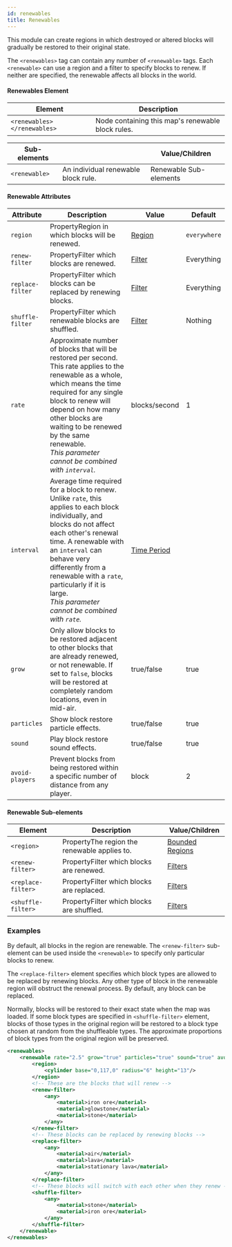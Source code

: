 ```yaml
---
id: renewables
title: Renewables
---
```


This module can create regions in which destroyed or altered blocks will gradually be restored to their original state.

The `<renewables>` tag can contain any number of `<renewable>` tags. 
Each `<renewable>` can use a region and a filter to specify blocks to renew. 
If neither are specified, the renewable affects all blocks in the world.

#### Renewables Element

| Element | Description |
|---|---|
| `<renewables> </renewables>` | Node containing this map's renewable block rules. |

| Sub-elements || Value/Children |
|---|---|---|
| `<renewable>` | An individual renewable block rule. | <span className="badge badge--secondary">Renewable Sub-elements</span> |

#### Renewable Attributes

| Attribute | Description | Value | Default |
|---|---|---|---|
| `region` | <span className="badge badge--secondary" title="Can be either this attribute or a sub-element.">Property</span>Region in which blocks will be renewed. | [Region](/docs/modules/mechanics/regions) | `everywhere` |
| `renew-filter` | <span className="badge badge--secondary" title="Can be either this attribute or a sub-element.">Property</span>Filter which blocks are renewed. | [Filter](/docs/modules/mechanics/filters) | Everything |
| `replace-filter` | <span className="badge badge--secondary" title="Can be either this attribute or a sub-element.">Property</span>Filter which blocks can be replaced by renewing blocks. | [Filter](/docs/modules/mechanics/filters) | Everything |
| `shuffle-filter` | <span className="badge badge--secondary" title="Can be either this attribute or a sub-element.">Property</span>Filter which renewable blocks are shuffled. | [Filter](/docs/modules/mechanics/filters) | Nothing |
| `rate` | Approximate number of blocks that will be restored per second. This rate applies to the renewable as a whole, which means the time required for any single block to renew will depend on how many other blocks are waiting to be renewed by the same renewable.<br />*This parameter cannot be combined with `interval`.* | <span className="badge badge--primary">blocks/second</span> | 1 |
| `interval` | Average time required for a block to renew. Unlike `rate`, this applies to each block individually, and blocks do not affect each other's renewal time. A renewable with an `interval` can behave very differently from a renewable with a `rate`, particularly if it is large.<br />*This parameter cannot be combined with `rate`.* | [Time Period](/docs/reference/misc/time-periods) |
| `grow` | Only allow blocks to be restored adjacent to other blocks that are already renewed, or not renewable. If set to `false`, blocks will be restored at completely random locations, even in mid-air. | <span className="badge badge--primary">true/false</span> | true |
| `particles` | Show block restore particle effects. | <span className="badge badge--primary">true/false</span> | true |
| `sound` | Play block restore sound effects. | <span className="badge badge--primary">true/false</span> | true |
| `avoid-players` | Prevent blocks from being restored within a specific number of distance from any player. | <span className="badge badge--primary">block</span> | 2 |

#### Renewable Sub-elements

| Element | Description | Value/Children |
|---|---|---|
| `<region>` | <span className="badge badge--secondary" title="Can be either this attribute or a sub-element.">Property</span>The region the renewable applies to. | [Bounded Regions](/docs/modules/mechanics/regions) |
| `<renew-filter>` | <span className="badge badge--secondary" title="Can be either this attribute or a sub-element.">Property</span>Filter which blocks are renewed. | [Filters](/docs/modules/mechanics/filters) |
| `<replace-filter>` | <span className="badge badge--secondary" title="Can be either this attribute or a sub-element.">Property</span>Filter which blocks are replaced. | [Filters](/docs/modules/mechanics/filters) |
| `<shuffle-filter>` | <span className="badge badge--secondary" title="Can be either this attribute or a sub-element.">Property</span>Filter which blocks are shuffled. | [Filters](/docs/modules/mechanics/filters) |

### Examples

By default, all blocks in the region are renewable. 
The `<renew-filter>` sub-element can be used inside the `<renewable>` to specify only particular blocks to renew.

The `<replace-filter>` element specifies which block types are allowed to be replaced by renewing blocks. 
Any other type of block in the renewable region will obstruct the renewal process. 
By default, any block can be replaced.

Normally, blocks will be restored to their exact state when the map was loaded. If some block types are specified in
`<shuffle-filter>` element, blocks of those types in the original region will be restored to a block type chosen at random from the shuffleable types. 
The approximate proportions of block types from the original region will be preserved.

```xml
<renewables>
    <renewable rate="2.5" grow="true" particles="true" sound="true" avoid-players="4">
        <region>
            <cylinder base="0,117,0" radius="6" height="13"/>
        </region>
        <!-- These are the blocks that will renew -->
        <renew-filter>
            <any>
                <material>iron ore</material>
                <material>glowstone</material>
                <material>stone</material>
            </any>
        </renew-filter>
        <!-- These blocks can be replaced by renewing blocks -->
        <replace-filter>
            <any>
                <material>air</material>
                <material>lava</material>
                <material>stationary lava</material>
            </any>
        </replace-filter>
        <!-- These blocks will switch with each other when they renew -->
        <shuffle-filter>
            <any>
                <material>stone</material>
                <material>iron ore</material>
            </any>
        </shuffle-filter>
    </renewable>
</renewables>
```
